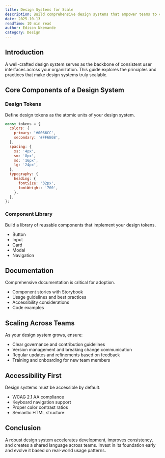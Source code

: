 ```yaml
---
title: Design Systems for Scale
description: Build comprehensive design systems that empower teams to create consistent, accessible, and scalable user interfaces across your entire product ecosystem.
date: 2025-10-13
readTime: 10 min read
author: Edison Nkemande
category: Design
---
```


## Introduction

A well-crafted design system serves as the backbone of consistent user interfaces across your organization. This guide explores the principles and practices that make design systems truly scalable.

## Core Components of a Design System

### Design Tokens

Define design tokens as the atomic units of your design system.

```javascript
const tokens = {
  colors: {
    primary: '#0066CC',
    secondary: '#FF6B6B',
  },
  spacing: {
    xs: '4px',
    sm: '8px',
    md: '16px',
    lg: '24px',
  },
  typography: {
    heading: {
      fontSize: '32px',
      fontWeight: '700',
    },
  },
};
```

### Component Library

Build a library of reusable components that implement your design tokens.

- Button
- Input
- Card
- Modal
- Navigation

## Documentation

Comprehensive documentation is critical for adoption.

- Component stories with Storybook
- Usage guidelines and best practices
- Accessibility considerations
- Code examples

## Scaling Across Teams

As your design system grows, ensure:

- Clear governance and contribution guidelines
- Version management and breaking change communication
- Regular updates and refinements based on feedback
- Training and onboarding for new team members

## Accessibility First

Design systems must be accessible by default.

- WCAG 2.1 AA compliance
- Keyboard navigation support
- Proper color contrast ratios
- Semantic HTML structure

## Conclusion

A robust design system accelerates development, improves consistency, and creates a shared language across teams. Invest in its foundation early and evolve it based on real-world usage patterns.
